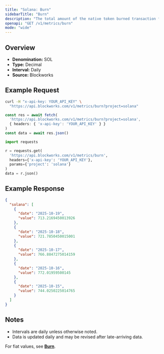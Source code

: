 ```yaml
---
title: "Solana: Burn"
sidebarTitle: "Burn"
description: "The total amount of the native token burned transaction fees."
openapi: "GET /v1/metrics/burn"
mode: "wide"
---
```


## Overview

- **Denomination:** SOL
- **Type:** Decimal
- **Interval:** Daily
- **Source:** Blockworks

## Example Request

<CodeGroup>

```bash cURL
curl -H "x-api-key: YOUR_API_KEY" \
  "https://api.blockworks.com/v1/metrics/burn?project=solana"
```

```typescript TypeScript
const res = await fetch(
  'https://api.blockworks.com/v1/metrics/burn?project=solana',
  { headers: { 'x-api-key': 'YOUR_API_KEY' } }
)
const data = await res.json()
```

```python Python
import requests

r = requests.get(
  'https://api.blockworks.com/v1/metrics/burn',
  headers={'x-api-key': 'YOUR_API_KEY'},
  params={'project': 'solana'}
)
data = r.json()
```

</CodeGroup>

## Example Response

```json
{
  "solana": [
    {
      "date": "2025-10-19",
      "value": 713.2169450013926
    },
    {
      "date": "2025-10-18",
      "value": 721.7850450015001
    },
    {
      "date": "2025-10-17",
      "value": 766.8847275014159
    },
    {
      "date": "2025-10-16",
      "value": 772.01959500145
    },
    {
      "date": "2025-10-15",
      "value": 744.0250225014765
    }
  ]
}
```

## Notes
- Intervals are daily unless otherwise noted.
- Data is updated daily and may be revised after late-arriving data.

<Note>For fiat values, see **[Burn](./burn-usd)**.</Note>